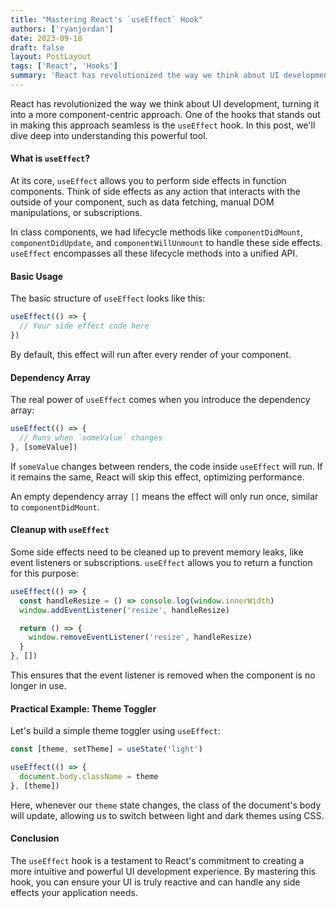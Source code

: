 ```yaml
---
title: "Mastering React's `useEffect` Hook"
authors: ['ryanjordan']
date: 2023-09-18
draft: false
layout: PostLayout
tags: ['React', 'Hooks']
summary: 'React has revolutionized the way we think about UI development, turning it into a more component-centric approach. One of the hooks that stands out in making this approach seamless is the `useEffect` hook.'
---
```


React has revolutionized the way we think about UI development, turning it into a more component-centric approach. One of the hooks that stands out in making this approach seamless is the `useEffect` hook. In this post, we'll dive deep into understanding this powerful tool.

#### What is `useEffect`?

At its core, `useEffect` allows you to perform side effects in function components. Think of side effects as any action that interacts with the outside of your component, such as data fetching, manual DOM manipulations, or subscriptions.

In class components, we had lifecycle methods like `componentDidMount`, `componentDidUpdate`, and `componentWillUnmount` to handle these side effects. `useEffect` encompasses all these lifecycle methods into a unified API.

#### Basic Usage

The basic structure of `useEffect` looks like this:

```javascript
useEffect(() => {
  // Your side effect code here
})
```

By default, this effect will run after every render of your component.

#### Dependency Array

The real power of `useEffect` comes when you introduce the dependency array:

```javascript
useEffect(() => {
  // Runs when `someValue` changes
}, [someValue])
```

If `someValue` changes between renders, the code inside `useEffect` will run. If it remains the same, React will skip this effect, optimizing performance.

An empty dependency array `[]` means the effect will only run once, similar to `componentDidMount`.

#### Cleanup with `useEffect`

Some side effects need to be cleaned up to prevent memory leaks, like event listeners or subscriptions. `useEffect` allows you to return a function for this purpose:

```javascript
useEffect(() => {
  const handleResize = () => console.log(window.innerWidth)
  window.addEventListener('resize', handleResize)

  return () => {
    window.removeEventListener('resize', handleResize)
  }
}, [])
```

This ensures that the event listener is removed when the component is no longer in use.

#### Practical Example: Theme Toggler

Let's build a simple theme toggler using `useEffect`:

```javascript
const [theme, setTheme] = useState('light')

useEffect(() => {
  document.body.className = theme
}, [theme])
```

Here, whenever our `theme` state changes, the class of the document's body will update, allowing us to switch between light and dark themes using CSS.

#### Conclusion

The `useEffect` hook is a testament to React's commitment to creating a more intuitive and powerful UI development experience. By mastering this hook, you can ensure your UI is truly reactive and can handle any side effects your application needs.
